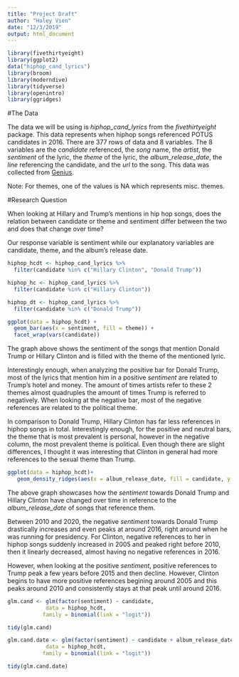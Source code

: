 ```yaml
---
title: "Project Draft"
author: "Haley Vien"
date: "12/3/2019"
output: html_document
---
```


```r
library(fivethirtyeight)
library(ggplot2)
data("hiphop_cand_lyrics")
library(broom)
library(moderndive)
library(tidyverse)
library(openintro)
library(ggridges)
```

#The Data

The data we will be using is *hiphop_cand_lyrics* from the *fivethirtyeight* package. This data represents when hiphop songs referenced POTUS candidates in 2016. There are 377 rows of data and 8 variables. The 8 variables are the *candidate* referenced, the *song* name, the *artist*, the *sentiment* of the lyric, the *theme* of the lyric, the *album_release_date*, the *line* referencing the candidate, and the *url* to the song. This data was collected from [Genius](https://genius.com/).

Note: For themes, one of the values is NA which represents misc. themes.

#Research Question

When looking at Hillary and Trump’s mentions in hip hop songs, does the relation between candidate or theme and sentiment differ between the two and does that change over time?

Our response variable is sentiment while our explanatory variables are candidate, theme, and the album's release date. 

```r
hiphop_hcdt <- hiphop_cand_lyrics %>% 
  filter(candidate %in% c("Hillary Clinton", "Donald Trump"))
```

```r
hiphop_hc <- hiphop_cand_lyrics %>% 
  filter(candidate %in% c("Hillary Clinton"))
```

```r
hiphop_dt <- hiphop_cand_lyrics %>% 
  filter(candidate %in% c("Donald Trump"))
```



```r
ggplot(data = hiphop_hcdt) + 
  geom_bar(aes(x = sentiment, fill = theme)) +
  facet_wrap(vars(candidate))
```

The graph above shows the sentiment of the songs that mention Donald Trump or Hillary Clinton and is filled with the theme of the mentioned lyric. 

Interestingly enough, when analyzing the positive bar for Donald Trump, most of the lyrics that mention him in a positive *sentiment* are related to Trump's hotel and money. The amount of times artists refer to these 2 themes almost quadruples the amount of times Trump is referred to negatively. When looking at the negative bar, most of the negative references are related to the political theme. 

In comparison to Donald Trump, Hillary Clinton has far less references in hiphop songs in total. Interestingly enough, for the positive and neutral bars, the theme that is most prevalent is personal, however in the negative column, the most prevalent theme is political. Even though there are slight differences, I thought it was interesting that Clinton in general had more references to the sexual theme than Trump. 

```r
ggplot(data = hiphop_hcdt)+
   geom_density_ridges(aes(x = album_release_date, fill = candidate, y = sentiment), alpha = .5)

```

The above graph showcases how the *sentiment* towards Donald Trump and Hillary Clinton have changed over time in reference to the *album_release_date* of songs that reference them.

Between 2010 and 2020, the negative *sentiment* towards Donald Trump drastically increases and even peaks at around 2016, right around when he was running for presidency. For Clinton, negative references to her in hiphop songs suddenly increased in 2005 and peaked right before 2010, then it linearly decreased, almost having no negative references in 2016. 

However, when looking at the positive *sentiment*, positive references to Trump peak a few years before 2015 and then decline. However, Clinton begins to have more positive references begining around 2005 and this peaks around 2010 and consistently stays at that peak until around 2016.  

```r
glm.cand <- glm(factor(sentiment) ~ candidate,
            data = hiphop_hcdt,
           family = binomial(link = "logit"))

tidy(glm.cand)
```


```r
glm.cand.date <- glm(factor(sentiment) ~ candidate + album_release_date,
            data = hiphop_hcdt,
           family = binomial(link = "logit"))

tidy(glm.cand.date)
```

